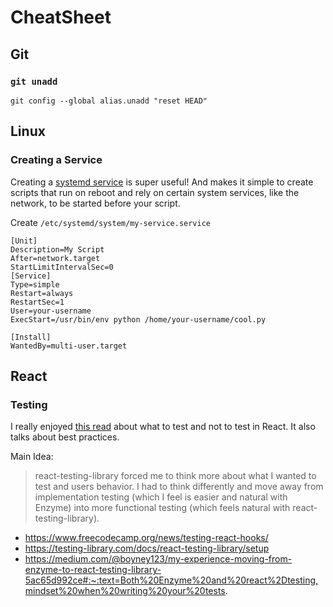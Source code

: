 # CheatSheet

## Git

### `git unadd`

`git config --global alias.unadd "reset HEAD"`

## Linux

### Creating a Service

Creating a [systemd service](https://www.freedesktop.org/wiki/Software/systemd/) is super useful!
And makes it simple to create scripts that run on reboot and rely on certain system services, like
the network, to be started before your script.

Create `/etc/systemd/system/my-service.service`

```
[Unit]
Description=My Script
After=network.target
StartLimitIntervalSec=0
[Service]
Type=simple
Restart=always
RestartSec=1
User=your-username
ExecStart=/usr/bin/env python /home/your-username/cool.py

[Install]
WantedBy=multi-user.target
```

## React

### Testing

I really enjoyed [this read](https://www.freecodecamp.org/news/testing-react-hooks/) about what to
test and not to test in React. It also talks about best practices.

Main Idea:

> react-testing-library forced me to think more about what I wanted to test and users behavior. I
> had to think differently and move away from implementation testing (which I feel is easier and
> natural with Enzyme) into more functional testing (which feels natural with
> react-testing-library).

- https://www.freecodecamp.org/news/testing-react-hooks/
- https://testing-library.com/docs/react-testing-library/setup
- https://medium.com/@boyney123/my-experience-moving-from-enzyme-to-react-testing-library-5ac65d992ce#:~:text=Both%20Enzyme%20and%20react%2Dtesting,mindset%20when%20writing%20your%20tests.
